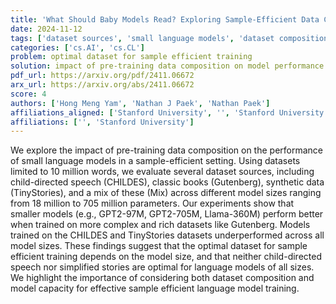```yaml
---
title: 'What Should Baby Models Read? Exploring Sample-Efficient Data Composition on Model Performance'
date: 2024-11-12
tags: ['dataset sources', 'small language models', 'dataset composition', 'pre-training data composition', 'model performance', 'sample-efficient setting', 'model capacity']
categories: ['cs.AI', 'cs.CL']
problem: optimal dataset for sample efficient training
solution: impact of pre-training data composition on model performance
pdf_url: https://arxiv.org/pdf/2411.06672
arx_url: https://arxiv.org/abs/2411.06672
score: 4
authors: ['Hong Meng Yam', 'Nathan J Paek', 'Nathan Paek']
affiliations_aligned: ['Stanford University', '', 'Stanford University']
affiliations: ['', 'Stanford University']
---
```



We explore the impact of pre-training data composition on the performance of small language models in a sample-efficient setting. Using datasets limited to 10 million words, we evaluate several dataset sources, including child-directed speech (CHILDES), classic books (Gutenberg), synthetic data (TinyStories), and a mix of these (Mix) across different model sizes ranging from 18 million to 705 million parameters. Our experiments show that smaller models (e.g., GPT2-97M, GPT2-705M, Llama-360M) perform better when trained on more complex and rich datasets like Gutenberg. Models trained on the CHILDES and TinyStories datasets underperformed across all model sizes. These findings suggest that the optimal dataset for sample efficient training depends on the model size, and that neither child-directed speech nor simplified stories are optimal for language models of all sizes. We highlight the importance of considering both dataset composition and model capacity for effective sample efficient language model training.